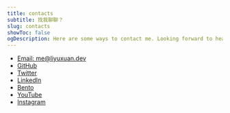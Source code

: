 ```yaml
---
title: contacts
subtitle: 找我聊聊？
slug: contacts
showToc: false
ogDescription: Here are some ways to contact me. Looking forward to hearing from you!
---
```


- [Email: me@liyuxuan.dev](mailto:me@liyuxuan.dev)
- [GitHub](https://www.github.com/xmliszt)
- [Twitter](https://www.twitter.com/xmliszt)
- [LinkedIn](https://www.linkedin.com/in/li-yuxuan/)
- [Bento](https://bento.me/liyuxuan)
- [YouTube](https://youtube.com/@bbfishstudio8837)
- [Instagram](https://instagram.com/xmliszt)
